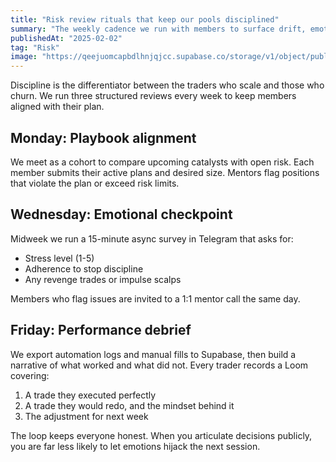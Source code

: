 ```yaml
---
title: "Risk review rituals that keep our pools disciplined"
summary: "The weekly cadence we run with members to surface drift, emotional leaks, and capital allocation issues before they become expensive."
publishedAt: "2025-02-02"
tag: "Risk"
image: "https://qeejuomcapbdlhnjqjcc.supabase.co/storage/v1/object/public/dynamic-portfolio/images/projects/mentor-suite/cover-01.jpg"
---
```


Discipline is the differentiator between the traders who scale and those who churn. We run three structured reviews every week to keep members aligned with their plan.

## Monday: Playbook alignment

We meet as a cohort to compare upcoming catalysts with open risk. Each member submits their active plans and desired size. Mentors flag positions that violate the plan or exceed risk limits.

## Wednesday: Emotional checkpoint

Midweek we run a 15-minute async survey in Telegram that asks for:

- Stress level (1-5)
- Adherence to stop discipline
- Any revenge trades or impulse scalps

Members who flag issues are invited to a 1:1 mentor call the same day.

## Friday: Performance debrief

We export automation logs and manual fills to Supabase, then build a narrative of what worked and what did not. Every trader records a Loom covering:

1. A trade they executed perfectly
2. A trade they would redo, and the mindset behind it
3. The adjustment for next week

The loop keeps everyone honest. When you articulate decisions publicly, you are far less likely to let emotions hijack the next session.
